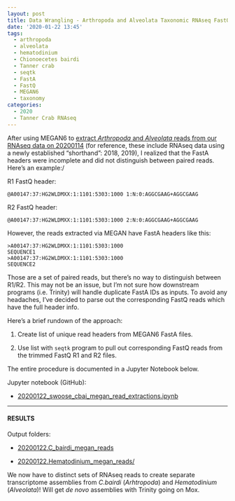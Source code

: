 ```yaml
---
layout: post
title: Data Wrangling - Arthropoda and Alveolata Taxonomic RNAseq FastQ Extractions
date: '2020-01-22 13:45'
tags:
  - arthropoda
  - alveolata
  - hematodinium
  - Chionoecetes bairdi
  - Tanner crab
  - seqtk
  - FastA
  - FastQ
  - MEGAN6
  - taxonomy
categories:
  - 2020
  - Tanner Crab RNAseq
---
```

After using MEGAN6 to [extract _Arthropoda_ and _Alveolata_ reads from our RNAseq data on 20200114](https://robertslab.github.io/sams-notebook/posts/2020/2020-01-14-RNAseq-Reads-Extractions---C.bairdi-Taxonomic-Reads-Extractions-with-MEGAN6-on-swoose/) (for reference, these include RNAseq data using a newly established "shorthand": 2018, 2019), I realized that the FastA headers were incomplete and did not distinguish between paired reads. Here's an example:/

R1 FastQ header:

`@A00147:37:HG2WLDMXX:1:1101:5303:1000 1:N:0:AGGCGAAG+AGGCGAAG`

R2 FastQ header:

`@A00147:37:HG2WLDMXX:1:1101:5303:1000 2:N:0:AGGCGAAG+AGGCGAAG`

However, the reads extracted via MEGAN have FastA headers like this:

```
>A00147:37:HG2WLDMXX:1:1101:5303:1000
SEQUENCE1
>A00147:37:HG2WLDMXX:1:1101:5303:1000
SEQUENCE2
```

Those are a set of paired reads, but there's no way to distinguish between R1/R2. This may not be an issue, but I'm not sure how downstream programs (i.e. Trinity) will handle duplicate FastA IDs as inputs. To avoid any headaches, I've decided to parse out the corresponding FastQ reads which have the full header info.

Here's a brief rundown of the approach:

1. Create list of unique read headers from MEGAN6 FastA files.

2. Use list with `seqtk` program to pull out corresponding FastQ reads from the trimmed FastQ R1 and R2 files.

The entire procedure is documented in a Jupyter Notebook below.

Jupyter notebook (GitHub):

- [20200122_swoose_cbai_megan_read_extractions.ipynb](https://github.com/RobertsLab/code/blob/master/notebooks/sam/20200122_swoose_cbai_megan_read_extractions.ipynb)

---

#### RESULTS

Output folders:

- [20200122.C_bairdi_megan_reads](https://gannet.fish.washington.edu/Atumefaciens/20200122.C_bairdi_megan_reads/)

- [20200122.Hematodinium_megan_reads/](https://gannet.fish.washington.edu/Atumefaciens/20200122.Hematodinium_megan_reads/)


We now have to distinct sets of RNAseq reads to create separate transcriptome assemblies from _C.bairdi_ (_Arhtropoda_) and _Hematodinium_ (_Alveolata_)! Will get _de novo_ assemblies with Trinity going on Mox.
